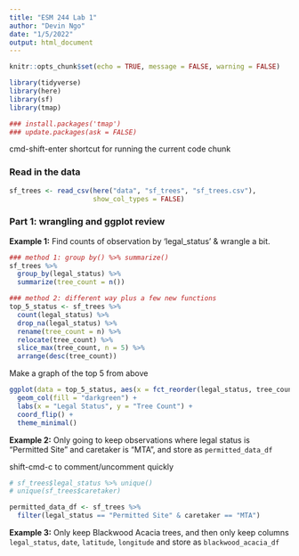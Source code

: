 ```yaml
---
title: "ESM 244 Lab 1"
author: "Devin Ngo"
date: "1/5/2022"
output: html_document
---
```


```r
knitr::opts_chunk$set(echo = TRUE, message = FALSE, warning = FALSE)

library(tidyverse)
library(here)
library(sf)
library(tmap)

### install.packages('tmap')
### update.packages(ask = FALSE)
```

cmd-shift-enter shortcut for running the current code chunk 

### Read in the data 

```r
sf_trees <- read_csv(here("data", "sf_trees", "sf_trees.csv"),
                     show_col_types = FALSE)
```


### Part 1: wrangling and ggplot review

**Example 1:** Find counts of observation by 'legal_status' & wrangle a bit. 

```r
### method 1: group by() %>% summarize()
sf_trees %>% 
  group_by(legal_status) %>% 
  summarize(tree_count = n())

### method 2: different way plus a few new functions 
top_5_status <- sf_trees %>% 
  count(legal_status) %>% 
  drop_na(legal_status) %>% 
  rename(tree_count = n) %>% 
  relocate(tree_count) %>% 
  slice_max(tree_count, n = 5) %>% 
  arrange(desc(tree_count))
```

Make a graph of the top 5 from above 

```r
ggplot(data = top_5_status, aes(x = fct_reorder(legal_status, tree_count), y = tree_count)) +
  geom_col(fill = "darkgreen") + 
  labs(x = "Legal Status", y = "Tree Count") +
  coord_flip() +
  theme_minimal()
```

**Example 2:** Only going to keep observations where legal status is "Permitted Site" and caretaker is "MTA", and store as `permitted_data_df` 

shift-cmd-c to comment/uncomment quickly 
```r
# sf_trees$legal_status %>% unique()
# unique(sf_trees$caretaker)

permitted_data_df <- sf_trees %>% 
  filter(legal_status == "Permitted Site" & caretaker == "MTA")
```

**Example 3:** Only keep Blackwood Acacia trees, and then only keep columns `legal_status`, `date`, `latitude`, `longitude` and store as `blackwood_acacia_df` 
